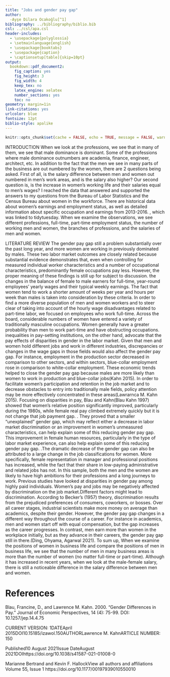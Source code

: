 ```yaml
---
title: "Jobs and gender pay gap"
author: 
  -Ayşe Dilara Ocakoğlu[^1]
bibliography: ../bibliography/biblio.bib
csl: ../csl/apa.csl
header-includes:
  - \usepackage{polyglossia}
  - \setmainlanguage{english}
  - \usepackage{booktabs}
  - \usepackage{caption} 
  - \captionsetup[table]{skip=10pt}
output:
  bookdown::pdf_document2:
    fig_caption: yes
    fig_height: 3
    fig_width: 4
    keep_tex: no
    latex_engine: xelatex
    number_sections: yes
    toc: no
geometry: margin=1in
link-citations: yes
urlcolor: blue
fontsize: 12pt
biblio-style: apalike
---
```

```r
knitr::opts_chunk$set(cache = FALSE, echo = TRUE, message = FALSE, warning = FALSE)
```

<!-- ======================================================================= -->
<!-- ============================== FOOTNOTES ============================== -->
<!-- ======================================================================= -->
[^1]: 20080496, [Github Repo](https://github.com/dilaraocakoglu/midtermd.git)



INTRODUCTION
When we look at the professions, we see that in many of them, we see that male dominance is dominant. Some of the professions where male dominance outnumbers are academia, finance, engineer, architect, etc. In addition to the fact that the men we see in many parts of the business are out numbered by the women, there are 2 questions being asked. First of all, is the salary difference between men and women out numbered in men's work areas, and is the salary also higher? Our second question is, is the increase in women's working life and their salaries equal to men's wages?  I reached the data that answered and supported the answers to my questions from the Bureau of Labor Statistics and the Census Bureau about women in the workforce. There are historical data about women's earnings and employment status, as well as detailed information about specific occupation and earnings from 2013-2016. , which was linked to tidytuesday. When we examine the observations, we see different professions, full-time, part-time employment status, the number of working men and women, the branches of professions, and the salaries of men and women.




LITERATURE REVIEW
The gender pay gap still a problem substantially over the past long year, and more women are working in previously dominated by males. These two labor market outcomes are closely related because substantial evidence demonstrates that, even when controlling for measured individual worker characteristics and a number of occupational characteristics, predominantly female occupations pay less. However, the proper meaning of these findings is still up for subject to discussion. the changes in the balance of female to male earners for full-time, year-round employees' yearly wages and their typical weekly earnings. The fact that women tend to work a shorter amount of weeks per year and hours per week than males is taken into consideration by these criteria.  In order to find a more diverse population of men and women workers and to steer clear of taking into account of the hourly wage disadvantages related to part-time labor, we focused on employees who work full-time. Across the board, considerable numbers of women have entered a variety of traditionally masculine occupations. Women generally have a greater probability than men to work part-time and have obstructing occupations. inequalities in pay-setting institutions, on the other hand, advocate that the pay effects of disparities in gender in the labor market. Given that men and women hold different jobs and work in different industries, discrepancies or changes in the wage gaps in those fields would also affect the gender pay gap. For instance, employment in the production sector decreased in comparison to other sectors, and within sectors, blue-collar employment rose in comparison to white-collar employment. These economic trends helped to close the gender pay gap because males are more likely than women to work in production and blue-collar jobs(Kahn 2015). In order to facilitate women's participation and retention in the job market and to decrease obstacles to entry into traditionally male fields, policy attention may be more effectively concentrated in these areas(Lawrarnca M. Kahn 2015). Focusing on disparities in pay, Blau and Kahn(Blau Kahn 1997)  showed that women's relative position significantly improved, particularly during the 1980s,  while female real pay climbed extremely quickly but it is not change that job payment gap. . They proved that a smaller "unexplained" gender gap, which may reflect either a decrease in labor market discrimination or an improvement in women's unmeasured characteristics, can help explain some of this reducing gender pay gap. This improvement in female human resources, particularly in the type of labor market experience, can also help explain some of this reducing gender pay gap. .The dramatic decrease of the gender gap can also be attributed to a large change in the job classifications for women. More specifically, female representation in manager and professional positions has increased, while the fact that their share in low-paying administrative and related jobs has not. In this sample, both the men and the women are likely to have high ambitions for their professions and a long journeys to work. Previous studies have looked at disparities in gender pay among highly paid individuals. Women's pay and jobs may be negatively affected by discrimination on the job market.Different factors might lead to discrimination. According to Becker's (1957) theory, discrimination results from the prejudiced preferences of consumers, coworkers, or bosses. Over all career stages, industrial scientists make more money on average than academics, despite their gender. However, the gender pay gap changes in a different way throughout the course of a career. For instance in academics, men and women start off with equal compensation, but the gap increases as the career progresses. In contrast, men earn more than women in the workplace initially, but as they advance in their careers, the gender pay gap still in there.(Ding, Ohyama, Agarwal 2021).
To sum up, When we examine the positions of women in business life and compare the positions of men in business life, we see that the number of men in many business areas is more than the number of women (no matter full-time or part-time). Although it has increased in recent years, when we look at the male-female salary, there is still a noticeable difference in the salary difference between men and women.






\newpage
# References {#references}
<div id="refs"></div>



Blau, Francine, D., and Lawrence M. Kahn. 2000. "Gender Differences in Pay." Journal of Economic Perspectives, 14 (4): 75-99.
DOI: 10.1257/jep.14.4.75

CURRENT VERSION: 1DATEApril 2015DOI10.15185/izawol.150AUTHORLawrence M. KahnARTICLE NUMBER: 150

Published10 August 2021Issue DateAugust 2021DOIhttps://doi.org/10.1038/s41587-021-01008-0

Marianne Bertrand and Kevin F. HallockView all authors and affiliations
Volume 55, Issue 1
https://doi.org/10.1177/00197939010550010
